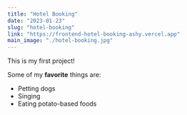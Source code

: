 ---
title: "Hotel Booking"
date: "2023-01-23"
slug: "hotel-booking"
link: "https://frontend-hotel-booking-ashy.vercel.app"
main_image: "./hotel-booking.jpg"
---

This is my first project!

Some of my **favorite** things are:

* Petting dogs
* Singing
* Eating potato-based foods